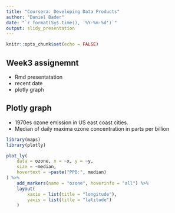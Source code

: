 ```yaml
---
title: "Coursera: Developing Data Products"
author: "Daniel Bader"
date: "`r format(Sys.time(), '%Y-%m-%d')`"
output: slidy_presentation
---
```


```r
knitr::opts_chunk$set(echo = FALSE)
```

## Week3 assignemnt

- Rmd presentatation
- recent date
- plotly graph

## Plotly graph 

- 1970es ozone emission in US east coast cities.
- Median of daily maxima ozone concentration in parts per billion

```r
library(maps)
library(plotly)

plot_ly(
    data = ozone, x = ~x, y = ~y, 
    size = ~median, 
    hovertext = ~paste("PPB:", median)
) %>% 
    add_markers(name = "ozone", hoverinfo = "all") %>%
    layout(
        xaxis = list(title = "longitude"),
        yaxis = list(title = "latitude")
    )
```
